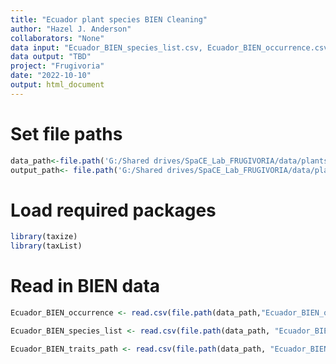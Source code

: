 ```yaml
---
title: "Ecuador plant species BIEN Cleaning"
author: "Hazel J. Anderson"
collaborators: "None"
data input: "Ecuador_BIEN_species_list.csv, Ecuador_BIEN_occurrence.csv, Ecuador_BIEN_traits.csv"
data output: "TBD"
project: "Frugivoria"
date: "2022-10-10"
output: html_document
---
```


# Set file paths
```r
data_path<-file.path('G:/Shared drives/SpaCE_Lab_FRUGIVORIA/data/plants/L0')
output_path<- file.path('G:/Shared drives/SpaCE_Lab_FRUGIVORIA/data/plants/L1')
```

# Load required packages
```r
library(taxize)
library(taxList)
```

# Read in BIEN data
```r
Ecuador_BIEN_occurrence <- read.csv(file.path(data_path,"Ecuador_BIEN_occurrence.csv"))

Ecuador_BIEN_species_list <- read.csv(file.path(data_path, "Ecuador_BIEN_species_list.csv"))

Ecuador_BIEN_traits_path <- read.csv(file.path(data_path, "Ecuador_BIEN_traits.csv"))
```


```r

```

